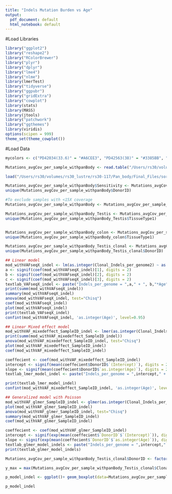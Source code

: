 ```yaml
---
title: "Indels Mutation Burden vs Age"
output:
  pdf_document: default
  html_notebook: default
---
```


#Load Libraries
```r
library("ggplot2")
library("reshape2")
library("RColorBrewer")
library("plyr")
library("dplyr")
library("lme4")
library("nlme")
library(lmerTest)
library("tidyverse")
library("ggpubr")
library("gridExtra")
library("cowplot")
library(stats)
library(MASS)
library(jtools)
library("patchwork")
library("ggthemes")
library(viridis)
options(scipen = 999)
theme_set(theme_cowplot())

```

#Load Data
```r

mycolors <- c("PD42034(33.6)" = "#A6CEE3", "PD42563(38)" = "#3385BB", "PD40744(30)" = "#84BF96", "PD46269(22)" = "#6DBD57", "PD42036(28.3)" = "#7F9D55", "PD42569(44)" = "#F57C7C", "PD42566(48)" = "#E42622", "PD42565/PD43851(47)" = "#FBB268", "PD40745/PD42564(46)" = "#FE8D19", "PD40746/PD42568(71)" = "#DE9E83", "PD28690(78)" = "#977899", "PD43727(60.6)" = "#F3E587", "PD43726(82.8)" = "#B15928", "PD42034" = "#A6CEE3", "PD42563" = "#3385BB", "PD40744" = "#84BF96", "PD46269" = "#6DBD57", "PD42036" = "#7F9D55", "PD42569" = "#F57C7C", "PD42566" = "#E42622", "PD42565/PD43851" = "#FBB268", "PD40745/PD42564" = "#FE8D19", "PD40746/PD42568" = "#DE9E83", "PD28690" = "#977899", "PD43727" = "#F3E587", "PD43726" = "#B15928", "PD43850" = "#EED393", "PD43850(54)" = "#EED393")

Mutations_avgCov_per_sample_withpanBody <- read.table("/Users/rs30/volumes/rs30_lustre/rs30-117/Pan_body/Mutational_burden/Mutations_per_sample_used_for_models.txt", header=T, check.names=FALSE, sep="\t", quote = "")

load("/Users/rs30/volumes/rs30_lustre/rs30-117/Pan_body/Final_Files/sorting_list.RData")

Mutations_avgCov_per_sample_withpanBody$Sensitivity <- Mutations_avgCov_per_sample_withpanBody$sample.median.vaf*Mutations_avgCov_per_sample_withpanBody$Seq_X
unique(Mutations_avgCov_per_sample_withpanBody$DonorID)

#To exclude samples with <15X coverage
Mutations_avgCov_per_sample_withpanBody <- Mutations_avgCov_per_sample_withpanBody[which(Mutations_avgCov_per_sample_withpanBody$Seq_X > 15),]

Mutations_avgCov_per_sample_withpanBody_Testis <- Mutations_avgCov_per_sample_withpanBody[which(Mutations_avgCov_per_sample_withpanBody$TissueType1 %in%  c("testis")),]
unique(Mutations_avgCov_per_sample_withpanBody_Testis$TissueType1)


Mutations_avgCov_per_sample_withpanBody_colon <- Mutations_avgCov_per_sample_withpanBody[which(Mutations_avgCov_per_sample_withpanBody$TissueType1 %in%  c("colon")),]
unique(Mutations_avgCov_per_sample_withpanBody_colon$TissueType1)

Mutations_avgCov_per_sample_withpanBody_Testis_clonal <- Mutations_avgCov_per_sample_withpanBody_Testis[which(!is.na(Mutations_avgCov_per_sample_withpanBody_Testis$Indel_Burden_clonal2)),]
unique(Mutations_avgCov_per_sample_withpanBody_Testis_clonal$DonorID)


```

```r
## Linear model
mod_withVAFseqX_indel <- lm(as.integer(Clonal_Indels_per_genome2) ~ as.integer(Age)+Sensitivity , data = Mutations_avgCov_per_sample_withpanBody_Testis_clonal)
a <- signif(coef(mod_withVAFseqX_indel)[1], digits = 2)
b <- signif(coef(mod_withVAFseqX_indel)[2], digits = 2)
c <- signif(coef(mod_withVAFseqX_indel)[3], digits = 2)
textlab_VAFseqX_indel <- paste("Indels_per_genome = ",a," + ", b,"*Age", sep = "")
print(summ(mod_withVAFseqX_indel))
summary(mod_withVAFseqX_indel)
anova(mod_withVAFseqX_indel, test="Chisq")
coef(mod_withVAFseqX_indel)
plot(mod_withVAFseqX_indel)
print(textlab_VAFseqX_indel)
confint(mod_withVAFseqX_indel, 'as.integer(Age)', level=0.95)
```



```r
## Linear Mixed effect model
mod_withVAF_mixedeffect_SampleID_indel <- lmer(as.integer(Clonal_Indels_per_genome2) ~ as.integer(Age)+offset(Sensitivity) + (1|DonorID), data = Mutations_avgCov_per_sample_withpanBody_Testis_clonal, REML = FALSE)
print(summ(mod_withVAF_mixedeffect_SampleID_indel))
anova(mod_withVAF_mixedeffect_SampleID_indel, test="Chisq")
plot(mod_withVAF_mixedeffect_SampleID_indel)
coef(mod_withVAF_mixedeffect_SampleID_indel)

coeffecient <- coef(mod_withVAF_mixedeffect_SampleID_indel)
intercept <- signif(mean(coeffecient$DonorID$`(Intercept)`), digits = 2)
slope <- signif(mean(coeffecient$DonorID$`as.integer(Age)`), digits = 2)
textlab_lmer_model_indel <- paste("Indels_per_genome = ",intercept," + ", slope,"*Age", sep = "")

print(textlab_lmer_model_indel)
confint(mod_withVAF_mixedeffect_SampleID_indel, 'as.integer(Age)', level=0.95)
```


```r
## Generalized model with Poisson
mod_withVAF_glmer_SampleID_indel <- glmer(as.integer(Clonal_Indels_per_genome2) ~ as.integer(Age) + offset(log(Sensitivity)) + (1|DonorID)  , data = Mutations_avgCov_per_sample_withpanBody_Testis_clonal, family = poisson(link = "log"))
plot(mod_withVAF_glmer_SampleID_indel)
anova(mod_withVAF_glmer_SampleID_indel, test="Chisq")
summary(mod_withVAF_glmer_SampleID_indel)
coef(mod_withVAF_glmer_SampleID_indel)

coeffecient <- coef(mod_withVAF_glmer_SampleID_indel)
intercept <- signif(exp(mean(coeffecient$`DonorID`$`(Intercept)`)), digits = 2)
slope <- signif(exp(mean(coeffecient$`DonorID`$`as.integer(Age)`)), digits = 2)
textlab_glmer_model_indels <- paste("Indels_per_genome = ",intercept," + ", slope,"*Age", sep = "")
print(textlab_glmer_model_indels)
```


```r


Mutations_avgCov_per_sample_withpanBody_Testis_clonal$DonorID <- factor(Mutations_avgCov_per_sample_withpanBody_Testis_clonal$DonorID, levels = age_sort$DonorID)

y_max = max(Mutations_avgCov_per_sample_withpanBody_Testis_clonal$Clonal_Indels_per_genome2)+5

p_model_indel <- ggplot()+ geom_boxplot(data=Mutations_avgCov_per_sample_withpanBody_Testis_clonal, aes(x = Age, y = Clonal_Indels_per_genome2, fill=DonorID),width=1.5, outlier.shape = NA,position=position_dodge2()) + geom_dotplot(data=Mutations_avgCov_per_sample_withpanBody_Testis_clonal, aes(x = Age, y = Clonal_Indels_per_genome2, fill=DonorID), binaxis='y', stackdir='center', position=position_dodge(1.5),dotsize = 0.25)+ stat_summary(fun.y=mean, colour="darkred", geom="point", shape=19, size=1,show.legend = FALSE) + geom_smooth(data=Mutations_avgCov_per_sample_withpanBody_Testis_clonal, aes(x = as.numeric(Age), y = Clonal_Indels_per_genome2),color="black",method=lm, se=T) +xlab("Age(years)") + ylab("Number of Mutations(INDELs)") + scale_fill_manual(values = mycolors, name="Sample")  + theme_pubr()+theme(legend.position = "right", legend.title=element_text(size=10), legend.text=element_text(size=8), legend.direction = "vertical")+guides(fill=guide_legend(ncol=1,byrow=TRUE))+annotate("text", x = 1, y = (y_max-2), label = print(textlab_lmer_model_indel), color="black", size = 4, parse=FALSE, hjust=0)+coord_cartesian(xlim=c(0,100), ylim=c(0,y_max),  expand=FALSE)

p_model_indel


```

